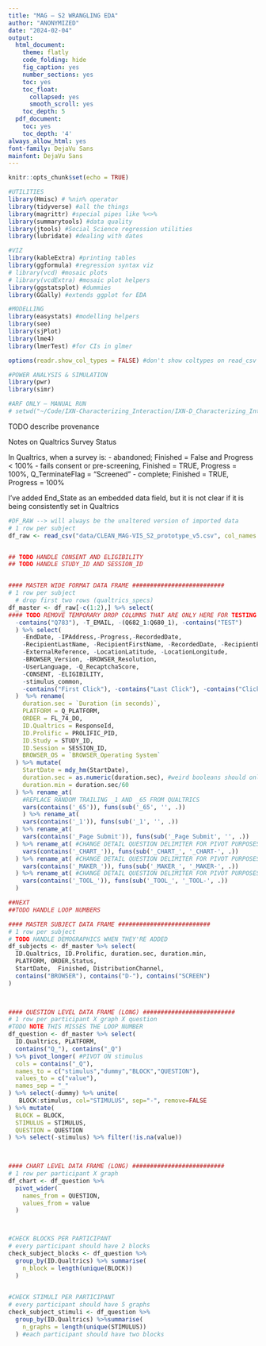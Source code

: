 ```yaml
---
title: "MAG — S2 WRANGLING EDA"
author: "ANONYMIZED"
date: "2024-02-04"
output:
  html_document:
    theme: flatly
    code_folding: hide
    fig_caption: yes
    number_sections: yes
    toc: yes
    toc_float:
      collapsed: yes
      smooth_scroll: yes
    toc_depth: 5
  pdf_document:
    toc: yes
    toc_depth: '4'
always_allow_html: yes
font-family: DejaVu Sans
mainfont: DejaVu Sans
---
```

```r
knitr::opts_chunk$set(echo = TRUE)

#UTILITIES
library(Hmisc) # %nin% operator
library(tidyverse) #all the things
library(magrittr) #special pipes like %<>%
library(summarytools) #data quality
library(jtools) #Social Science regression utilities
library(lubridate) #dealing with dates

#VIZ
library(kableExtra) #printing tables
library(ggformula) #regression syntax viz
# library(vcd) #mosaic plots
# library(vcdExtra) #mosaic plot helpers
library(ggstatsplot) #dummies
library(GGally) #extends ggplot for EDA 

#MODELLING
library(easystats) #modelling helpers
library(see)
library(sjPlot)
library(lme4)
library(lmerTest) #for CIs in glmer

options(readr.show_col_types = FALSE) #don't show coltypes on read_csv

#POWER ANALYSIS & SIMULATION
library(pwr)
library(simr)

#ARF ONLY — MANUAL RUN
# setwd("~/Code/IXN-Characterizing_Interaction/IXN-D_Characterizing_Interaction/ANALYSIS")

```

TODO describe provenance

Notes on Qualtrics Survey Status

In Qualtrics, when a survey is: 
- abandoned;  Finished = False and Progress < 100%
- fails consent or pre-screening, Finished = TRUE, Progress = 100%, Q_TerminateFlag = "Screened"
- complete; Finished = TRUE, Progress = 100%

I've added End_State as an embedded data field, but it is not clear if it is being consistently set in Qualtrics




```r

#DF_RAW --> will always be the unaltered version of imported data
# 1 row per subject 
df_raw <- read_csv("data/CLEAN_MAG-VIS_S2_prototype_v5.csv", col_names = TRUE)


## TODO HANDLE CONSENT AND ELIGIBILITY 
## TODO HANDLE STUDY_ID AND SESSION_ID


#### MASTER WIDE FORMAT DATA FRAME ##########################
# 1 row per subject
  # drop first two rows (qualtrics_specs)
df_master <- df_raw[-c(1:2),] %>% select(
#### TODO REMOVE TEMPORARY DROP COLUMNS THAT ARE ONLY HERE FOR TESTING
  -contains("Q783"), -T_EMAIL, -(Q682_1:Q680_1), -contains("TEST")
  ) %>% select(
    -EndDate, -IPAddress,-Progress,-RecordedDate,
    -RecipientLastName, -RecipientFirstName, -RecordedDate, -RecipientEmail,
    -ExternalReference, -LocationLatitude, -LocationLongitude, 
    -BROWSER_Version, -BROWSER_Resolution,
    -UserLanguage, -Q_RecaptchaScore, 
    -CONSENT, -ELIGIBILITY, 
    -stimulus_common,
    -contains("First Click"), -contains("Last Click"), -contains("Click Count")
  )  %>% rename(
    duration.sec = `Duration (in seconds)`,
    PLATFORM = Q_PLATFORM,
    ORDER = FL_74_DO,
    ID.Qualtrics = ResponseId,
    ID.Prolific = PROLIFIC_PID,
    ID.Study = STUDY_ID,
    ID.Session = SESSION_ID,
    BROWSER_OS = `BROWSER_Operating System`
  ) %>% mutate(
    StartDate = mdy_hm(StartDate),
    duration.sec = as.numeric(duration.sec), #weird booleans should only be for the test generator
    duration.min = duration.sec/60
  ) %>% rename_at(
    #REPLACE RANDOM TRAILING _1 AND _65 FROM QUALTRICS
    vars(contains('_65')), funs(sub('_65', '', .))
    ) %>% rename_at(
    vars(contains('_1')), funs(sub('_1', '', .))
  ) %>% rename_at(
    vars(contains('_Page Submit')), funs(sub('_Page Submit', '', .))
  ) %>% rename_at( #CHANGE DETAIL QUESTION DELIMITER FOR PIVOT PURPOSES 
    vars(contains('_CHART_')), funs(sub('_CHART_', '_CHART-', .))
  ) %>% rename_at( #CHANGE DETAIL QUESTION DELIMITER FOR PIVOT PURPOSES 
    vars(contains('_MAKER_')), funs(sub('_MAKER_', '_MAKER-', .))
  ) %>% rename_at( #CHANGE DETAIL QUESTION DELIMITER FOR PIVOT PURPOSES 
    vars(contains('_TOOL_')), funs(sub('_TOOL_', '_TOOL-', .))
  ) 

##NEXT   
##TODO HANDLE LOOP NUMBERS 

#### MASTER SUBJECT DATA FRAME ##########################
# 1 row per subject 
# TODO HANDLE DEMOGRAPHICS WHEN THEY'RE ADDED 
df_subjects <- df_master %>% select(
  ID.Qualtrics, ID.Prolific, duration.sec, duration.min,
  PLATFORM, ORDER,Status,
  StartDate,  Finished, DistributionChannel,
  contains("BROWSER"), contains("D-"), contains("SCREEN")
)  
  


#### QUESTION LEVEL DATA FRAME (LONG) ##########################
# 1 row per participant X graph X question
#TODO NOTE THIS MISSES THE LOOP NUMBER
df_question <- df_master %>% select(
  ID.Qualtrics, PLATFORM, 
  contains("Q_"), contains("_Q")
) %>% pivot_longer( #PIVOT ON stimulus
  cols = contains("_Q"),
  names_to = c("stimulus","dummy","BLOCK","QUESTION"),
  values_to = c("value"),
  names_sep = "_"
) %>% select(-dummy) %>% unite(
   BLOCK:stimulus, col="STIMULUS", sep="-", remove=FALSE
) %>% mutate(
  BLOCK = BLOCK,
  STIMULUS = STIMULUS,
  QUESTION = QUESTION
) %>% select(-stimulus) %>% filter(!is.na(value))
  


#### CHART LEVEL DATA FRAME (LONG) ##########################
# 1 row per participant X graph 
df_chart <- df_question %>% 
  pivot_wider(
    names_from = QUESTION,
    values_from = value
  )



#CHECK BLOCKS PER PARTICIPANT
# every participant should have 2 blocks
check_subject_blocks <- df_question %>%
  group_by(ID.Qualtrics) %>% summarise(
    n_block = length(unique(BLOCK))
  )
  

#CHECK STIMULI PER PARTICIPANT
# every participant should have 5 graphs
check_subject_stimuli <- df_question %>% 
  group_by(ID.Qualtrics) %>%summarise(
    n_graphs = length(unique(STIMULUS))
  ) #each participant should have two blocks

```